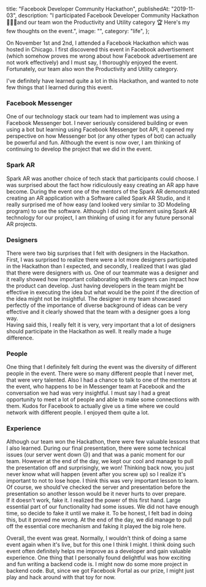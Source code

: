   title: "Facebook Developer Community Hackathon",
  publishedAt: "2019-11-03",
  description:
    "I participated Facebook Developer Community Hackathon 👨🏻‍💻and our team won the Productivity and Utility category 🏆 Here's my few thoughts on the event.",
  image: "",
  category: "life",
};

On November 1st and 2nd, I attended a Facebook Hackathon which was hosted in Chicago. I first discovered this event in Facebook advertisement (which somehow proves me wrong about how Facebook advertisement are not work effectively) and I must say, I thoroughly enjoyed the event. Fortunately, our team also won the Productivity and Utility category.

I've definitely have learned quite a lot in this Hackathon, and wanted to note few things that I learned during this event.

### Facebook Messenger

One of our technology stack our team had to implement was using a Facebook Messenger bot. I never seriously considered building or even using a bot but learning using Facebook Messenger bot API, it opened my perspective on how Messenger bot (or any other types of bot) can actually be powerful and fun. Although the event is now over, I am thinking of continuing to develop the project that we did in the event.

### Spark AR

Spark AR was another choice of tech stack that participants could choose. I was surprised about the fact how ridiculously easy creating an AR app have become. During the event one of the mentors of the Spark AR demonstrated creating an AR application with a Software called Spark AR Studio, and it really surprised me of how easy (and looked very similar to 3D Modeling program) to use the software. Although I did not implement using Spark AR technology for our project, I am thinking of using it for any future personal AR projects.

### Designers

There were two big surprises that I felt with designers in the Hackathon. First, I was surprised to realize there were a lot more designers participated in the Hackathon than I expected, and secondly, I realized that I was glad that there were designers with us. One of our teammate was a designer and it really showed how important collaborating with designers can impact how the product can develop. Just having developers in the team might be effective in executing the idea but what would be the point if the direction of the idea might not be insightful. The designer in my team showcased perfectly of the importance of diverse background of ideas can be very effective and it clearly showed that the team with a designer goes a long way.  
Having said this, I really felt it is very, very important that a lot of designers should participate in the Hackathon as well. It really made a huge difference.

### People

One thing that I definitely felt during the event was the diversity of different people in the event. There were so many different people that I never met, that were very talented. Also I had a chance to talk to one of the mentors at the event, who happens to be in Messenger team at Facebook and the conversation we had was very insightful. I must say I had a great opportunity to meet a lot of people and able to make some connections with them. Kudos for Facebook to actually give us a time where we could network with different people. I enjoyed them quite a lot.

### Experience

Although our team won the Hackathon, there were few valuable lessons that I also learned. During our final presentation, there were some technical issues (our server went down 😥) and that was a panic moment for our team. However at the end of the day, we kept our cool and manage to pull the presentation off and surprisingly, we won! Thinking back now, you just never know what will happen (event after you screw up) so I realize it's important to not to lose hope. I think this was very important lesson to learn. Of course, we should've checked the server and presentation before the presentation so another lesson would be it never hurts to over prepare.  
If it doesn't work, fake it. I realized the power of this first hand. Large essential part of our functionality had some issues. We did not have enough time, so decide to fake it until we make it. To be honest, I felt bad in doing this, but it proved me wrong. At the end of the day, we did manage to pull off the essential core mechanism and faking it played the big role here.

Overall, the event was great. Normally, I wouldn't think of doing a same event again when it's live, but for this one I think I might. I think doing such event often definitely helps me improve as a developer and gain valuable experience. One thing that I personally found delightful was how exciting and fun writing a backend code is. I might now do some more project in backend code. But, since we got Facebook Portal as our prize, I might just play and hack around with that toy for now.
